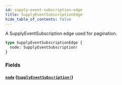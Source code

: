 ```yaml
---
id: supply-event-subscription-edge
title: SupplyEventSubscriptionEdge
hide_table_of_contents: false
---
```



A SupplyEventSubscription edge used for pagination.

```graphql
type SupplyEventSubscriptionEdge {
  node: SupplyEventSubscription!
}
```


### Fields

#### [`node`](#) ([`SupplyEventSubscription!`](/developers/supplier-apis/supply-api/graphql/reference/objects/supply-event-subscription))






